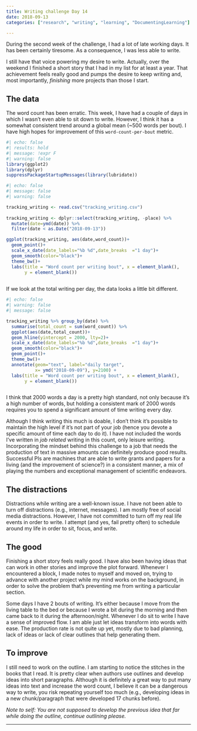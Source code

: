 ```yaml
---
title: Writing challenge Day 14
date: 2018-09-13
categories: ["research", "writing", "learning", "DocumentingLearning"]

---
```



During the second week of the challenge, I had a lot of late working days. It has been certainly tiresome. As a consequence, I was less able to write.

I still have that voice powering my desire to write. Actually, over the weekend I finished a short story that I had in my list for at least a year. That achievement feels really good and pumps the desire to keep writing and, most importantly, *finishing* more projects than those I start.

## The data

The word count has been erratic. This week, I have had a couple of days in which I wasn't even able to sit down to write. However, I think it has a somewhat consistent trend around a global mean (~500 words per bout). I have high hopes for improvement of this `word-count-per-bout` metric. 

```r
#| echo: false
#| results: hold
#| message: !expr F
#| warning: false
library(ggplot2)
library(dplyr)
suppressPackageStartupMessages(library(lubridate))
```


```r
#| echo: false
#| message: false
#| warning: false

tracking_writing <- read.csv("tracking_writing.csv")
 
tracking_writing <- dplyr::select(tracking_writing, -place) %>%
  mutate(date=ymd(date)) %>% 
  filter(date < as.Date("2018-09-13"))

ggplot(tracking_writing, aes(date,word_count))+
  geom_point()+
  scale_x_date(date_labels="%b %d",date_breaks  ="1 day")+
  geom_smooth(color="black")+
  theme_bw()+
  labs(title = "Word count per writing bout", x = element_blank(), 
       y = element_blank())
  

```

If we look at the total writing per day, the data looks a little bit different. 

```r
#| echo: false
#| warning: false
#| message: false

tracking_writing %>% group_by(date) %>%
  summarise(total_count = sum(word_count)) %>%
  ggplot(aes(date,total_count))+
  geom_hline(yintercept = 2000, lty=2)+
  scale_x_date(date_labels="%b %d",date_breaks  ="1 day")+
  geom_smooth(color="black")+
  geom_point()+
  theme_bw()+
  annotate(geom="text", label="daily target", 
           x= ymd("2018-09-09"), y=2100) +
  labs(title = "Word count per writing bout", x = element_blank(), 
       y = element_blank())



```

I think that 2000 words a day is a pretty high standard, not only because it's a high number of words, but holding a consistent mark of 2000 words requires you to spend a significant amount of time writing every day. 

Although I think writing this much is doable, I don't think it's possible to maintain the high level if it's not part of your job (hence you devote a specific amount of time each day to do it). I have not included the words I've written in *job related* writing in this count, only leisure writing. Incorporating the mindset behind this challenge to a job that needs the production of text in massive amounts can definitely produce good results. Successful PIs are machines that are able to write grants and papers for a living (and the improvement of science?) in a consistent manner, a mix of playing the numbers and exceptional management of scientific endeavors.    

## The distractions

Distractions while writing are a well-known issue. I have not been able to turn off distractions (e.g., internet, messages). I am mostly free of social media distractions. However, I have not committed to turn off my real life events in order to write. I attempt (and yes, fail pretty often) to schedule around my life in order to sit, focus, and write.

## The good

Finishing a short story feels really good. I have also been having ideas that can work in other stories and improve the plot forward. Whenever I encountered a block, I made notes to myself and moved on, trying to advance with another project while my mind works on the background, in order to solve the problem that's preventing me from writing a particular section.

Some days I have 2 bouts of writing. It's either because I move from the living table to the bed or because I wrote a bit during the morning and then came back to it during the afternoon/night. Whenever I do sit to write I have a sense of improved flow. I am able just let ideas transform into words with ease. The production rate is not quite up yet, mostly due to bad planning, lack of ideas or lack of clear outlines that help generating them. 

## To improve

I still need to work on the outline. I am starting to notice the stitches in the books that I read. It is pretty clear when authors use outlines and develop ideas into short paragraphs. Although it is definitely a great way to put many ideas into text and increase the word count, I believe it can be a dangerous way to write, you risk repeating yourself too much (e.g., developing ideas in a new chunk/paragraph that were developed 17 chunks before).   

*Note to self: You are not supposed to develop the previous idea that far while doing the outline, continue outlining please.*

***
